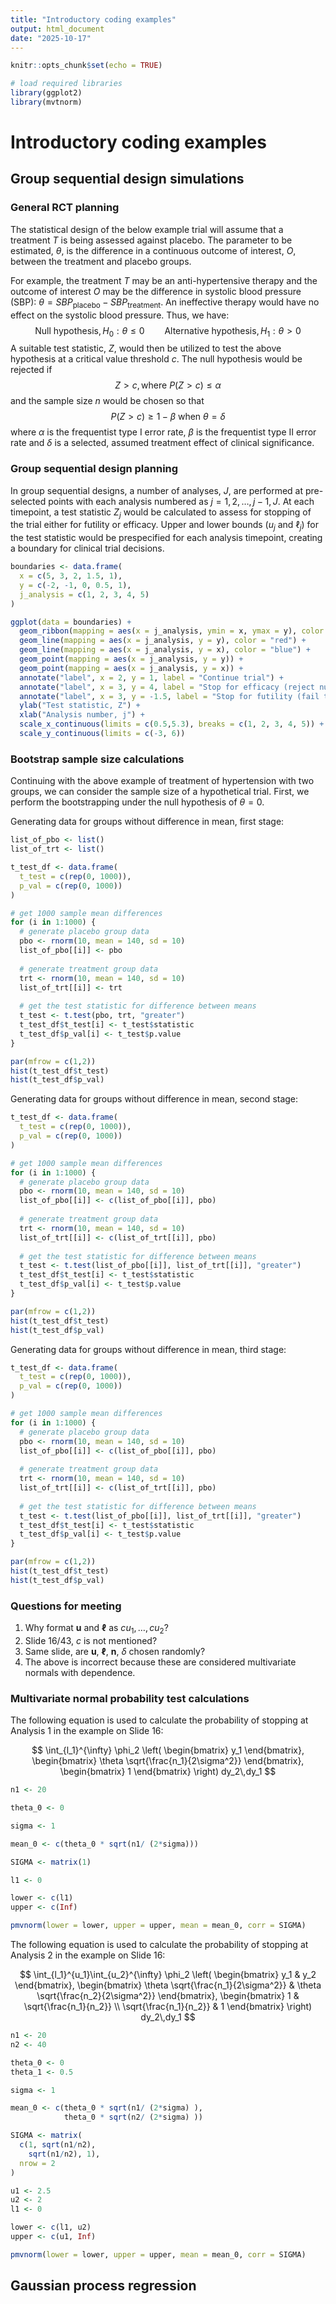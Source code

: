 ```yaml
---
title: "Introductory coding examples"
output: html_document
date: "2025-10-17"
---
```


```r
knitr::opts_chunk$set(echo = TRUE)

# load required libraries
library(ggplot2)
library(mvtnorm)
```

# Introductory coding examples

## Group sequential design simulations

### General RCT planning

The statistical design of the below example trial will assume that a treatment $T$ is being assessed against placebo. The parameter to be estimated, $\theta$, is the difference in a continuous outcome of interest, $O$, between the treatment and placebo groups.

For example, the treatment $T$ may be an anti-hypertensive therapy and the outcome of interest $O$ may be the difference in systolic blood pressure (SBP): $\theta = SBP_{\text{placebo}} - SBP_{\text{treatment}}$. An ineffective therapy would have no effect on the systolic blood pressure. Thus, we have: 
$$
\text{Null hypothesis}, H_0: \theta \le 0 \qquad \text{Alternative hypothesis}, H_1:\theta>0
$$ 
A suitable test statistic, $Z$, would then be utilized to test the above hypothesis at a critical value threshold $c$. The null hypothesis would be rejected if 
$$
Z > c, \text{where } P(Z > c) \le \alpha
$$ 
and the sample size $n$ would be chosen so that 
$$
P(Z > c) \ge 1- \beta \text{ when } \theta = \delta
$$ 
where $\alpha$ is the frequentist type I error rate, $\beta$ is the frequentist type II error rate and $\delta$ is a selected, assumed treatment effect of clinical significance.

### Group sequential design planning

In group sequential designs, a number of analyses, $J$, are performed at pre-selected points with each analysis numbered as $j = 1, 2, \dots, j-1, J$. At each timepoint, a test statistic $Z_j$ would be calculated to assess for stopping of the trial either for futility or efficacy. Upper and lower bounds ($u_j$ and $\ell_j$) for the test statistic would be prespecified for each analysis timepoint, creating a boundary for clinical trial decisions.

```r
boundaries <- data.frame(
  x = c(5, 3, 2, 1.5, 1),
  y = c(-2, -1, 0, 0.5, 1),
  j_analysis = c(1, 2, 3, 4, 5)
)

ggplot(data = boundaries) +
  geom_ribbon(mapping = aes(x = j_analysis, ymin = x, ymax = y), color = "grey", alpha = 0.3) +
  geom_line(mapping = aes(x = j_analysis, y = y), color = "red") +
  geom_line(mapping = aes(x = j_analysis, y = x), color = "blue") +
  geom_point(mapping = aes(x = j_analysis, y = y)) +
  geom_point(mapping = aes(x = j_analysis, y = x)) +
  annotate("label", x = 2, y = 1, label = "Continue trial") +
  annotate("label", x = 3, y = 4, label = "Stop for efficacy (reject null)") +
  annotate("label", x = 3, y = -1.5, label = "Stop for futility (fail to reject null)") +
  ylab("Test statistic, Z") +
  xlab("Analysis number, j") +
  scale_x_continuous(limits = c(0.5,5.3), breaks = c(1, 2, 3, 4, 5)) +
  scale_y_continuous(limits = c(-3, 6))
```

### Bootstrap sample size calculations

Continuing with the above example of treatment of hypertension with two groups, we can consider the sample size of a hypothetical trial. First, we perform the bootstrapping under the null hypothesis of $\theta = 0$.

Generating data for groups without difference in mean, first stage:
```r
list_of_pbo <- list()
list_of_trt <- list()

t_test_df <- data.frame(
  t_test = c(rep(0, 1000)),
  p_val = c(rep(0, 1000))
) 

# get 1000 sample mean differences
for (i in 1:1000) {
  # generate placebo group data
  pbo <- rnorm(10, mean = 140, sd = 10)
  list_of_pbo[[i]] <- pbo
  
  # generate treatment group data
  trt <- rnorm(10, mean = 140, sd = 10)
  list_of_trt[[i]] <- trt
  
  # get the test statistic for difference between means
  t_test <- t.test(pbo, trt, "greater")
  t_test_df$t_test[i] <- t_test$statistic
  t_test_df$p_val[i] <- t_test$p.value
}

par(mfrow = c(1,2))
hist(t_test_df$t_test)
hist(t_test_df$p_val)
```

Generating data for groups without difference in mean, second stage:
```r
t_test_df <- data.frame(
  t_test = c(rep(0, 1000)),
  p_val = c(rep(0, 1000))
) 

# get 1000 sample mean differences
for (i in 1:1000) {
  # generate placebo group data
  pbo <- rnorm(10, mean = 140, sd = 10)
  list_of_pbo[[i]] <- c(list_of_pbo[[i]], pbo)
  
  # generate treatment group data
  trt <- rnorm(10, mean = 140, sd = 10)
  list_of_trt[[i]] <- c(list_of_trt[[i]], pbo)
  
  # get the test statistic for difference between means
  t_test <- t.test(list_of_pbo[[i]], list_of_trt[[i]], "greater")
  t_test_df$t_test[i] <- t_test$statistic
  t_test_df$p_val[i] <- t_test$p.value
}

par(mfrow = c(1,2))
hist(t_test_df$t_test)
hist(t_test_df$p_val)
```

Generating data for groups without difference in mean, third stage:
```r
t_test_df <- data.frame(
  t_test = c(rep(0, 1000)),
  p_val = c(rep(0, 1000))
) 

# get 1000 sample mean differences
for (i in 1:1000) {
  # generate placebo group data
  pbo <- rnorm(10, mean = 140, sd = 10)
  list_of_pbo[[i]] <- c(list_of_pbo[[i]], pbo)
  
  # generate treatment group data
  trt <- rnorm(10, mean = 140, sd = 10)
  list_of_trt[[i]] <- c(list_of_trt[[i]], pbo)
  
  # get the test statistic for difference between means
  t_test <- t.test(list_of_pbo[[i]], list_of_trt[[i]], "greater")
  t_test_df$t_test[i] <- t_test$statistic
  t_test_df$p_val[i] <- t_test$p.value
}

par(mfrow = c(1,2))
hist(t_test_df$t_test)
hist(t_test_df$p_val)
```

### Questions for meeting
1. Why format $\mathbf{u}$ and $\mathbf{\ell}$ as ${cu_1, \dots, cu_2}$?
2. Slide 16/43, $c$ is not mentioned?
3. Same slide, are $\mathbf{u}$, $\mathbf{\ell}$, $\mathbf{n}$, $\delta$ chosen randomly?
4. The above is incorrect because these are considered multivariate normals with dependence.

### Multivariate normal probability test calculations
The following equation is used to calculate the probability of stopping at Analysis 1 in the example on Slide 16:

$$
\int_{l_1}^{\infty} \phi_2 \left( \begin{bmatrix}
    y_1 
\end{bmatrix}, \begin{bmatrix} 
\theta \sqrt{\frac{n_1}{2\sigma^2}} 
\end{bmatrix}, \begin{bmatrix} 1 \end{bmatrix} \right) dy_2\,dy_1 
$$
```r
n1 <- 20

theta_0 <- 0

sigma <- 1

mean_0 <- c(theta_0 * sqrt(n1/ (2*sigma)))

SIGMA <- matrix(1)

l1 <- 0

lower <- c(l1)
upper <- c(Inf)

pmvnorm(lower = lower, upper = upper, mean = mean_0, corr = SIGMA)
```

The following equation is used to calculate the probability of stopping at Analysis 2 in the example on Slide 16:

$$
\int_{l_1}^{u_1}\int_{u_2}^{\infty} \phi_2 \left( \begin{bmatrix}
    y_1 & y_2
\end{bmatrix}, \begin{bmatrix} 
\theta \sqrt{\frac{n_1}{2\sigma^2}} & \theta \sqrt{\frac{n_2}{2\sigma^2}} 
\end{bmatrix}, \begin{bmatrix} 1 & \sqrt{\frac{n_1}{n_2}} \\ \sqrt{\frac{n_1}{n_2}} & 1 \end{bmatrix} \right) dy_2\,dy_1 
$$

```r
n1 <- 20
n2 <- 40

theta_0 <- 0
theta_1 <- 0.5

sigma <- 1

mean_0 <- c(theta_0 * sqrt(n1/ (2*sigma) ),
            theta_0 * sqrt(n2/ (2*sigma) ))

SIGMA <- matrix(
  c(1, sqrt(n1/n2),
    sqrt(n1/n2), 1),
  nrow = 2
)

u1 <- 2.5
u2 <- 2
l1 <- 0

lower <- c(l1, u2)
upper <- c(u1, Inf)

pmvnorm(lower = lower, upper = upper, mean = mean_0, corr = SIGMA)
```


## Gaussian process regression










